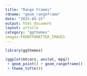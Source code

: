 ```yaml
---
title: "Range Frames"
rdname: "geom_rangeframe"
date: "2015-04-25"
output: html_document
layout: article
category: "ggthemes"
images:FRONTFOMATTER_IMAGES
---
```


```r
library(ggthemes)
```

```r
(ggplot(mtcars, aes(wt, mpg))
 + geom_point() + geom_rangeframe()
 + theme_tufte())



```